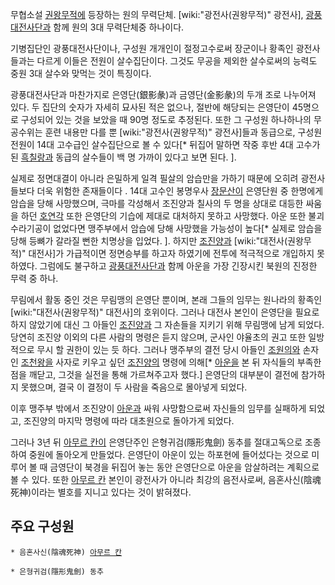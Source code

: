 무협소설 [[권왕무적]]에 등장하는 원의 무력단체. [wiki:"광전사(권왕무적)" 광전사], [[광풍대전사단]]과 함께 원의 3대 무력단체중 하나이다.

기병집단인 광풍대전사단이나, 구성원 개개인이 절정고수로써 장군이나 황족인 광전사들과는 다르게 이들은 전원이 살수집단이다. 그것도 무공을 제외한 살수로써의 능력도 중원 3대 살수와 맞먹는 것이 특징이다. 

광풍대전사단과 마찬가지로 은영단(銀影彖)과 금영단(金影彖)의 두개 조로 나누어져 있다. 두 집단의 숫자가 자세히 묘사된 적은 없으나, 절반에 해당되는 은영단이 45명으로 구성되어 있는 것을 보았을 때 90명 정도로 추정된다. 또한 그 구성원 하나하나의 무공수위는 훈련 내용만 다를 뿐 [wiki:"광전사(권왕무적)" 광전사]들과 동급으로, 구성원 전원이 14대 고수급인 살수집단으로 볼 수 있다[* 뒤집어 말하면 작중 후반 4대 고수가 된 [[흑칠랑]]과 동급의 살수들이 백 명 가까이 있다고 보면 된다. ].

실제로 정면대결이 아니라 은밀하게 일격 필살의 암습만을 가하기 때문에 오히려 광전사들보다 더욱 위험한 존재들이다 . 14대 고수인 봉명우사 [[장문산]]이 은영단원 중 한명에게 암습을 당해 사망했으며, 극마를 각성해서 조진양과 칠사의 두 명을 상대로 대등한 싸움을 하던 [[호연각]] 또한 은영단의 기습에 제대로 대처하지 못하고 사망했다. 아운 또한 불괴수라기공이 없었다면 맹주부에서 암습에 당해 사망했을 가능성이 높다[* 실제로 암습을 당해 등뼈가 갈라질 뻔한 치명상을 입었다. ]. 하지만 [[조진양]]과 [wiki:"대전사(권왕무적)" 대전사]가 가급적이면 정면승부를 하고자 하였기에 전투에 적극적으로 개입하지 못하였다. 그럼에도 불구하고 [[광풍대전사단]]과 함께 아운을 가장 긴장시킨 북원의 진정한 무력 중 하나.  

무림에서 활동 중인 것은 무림맹의 은영단 뿐이며, 본래 그들의 임무는 원나라의 황족인[wiki:"대전사(권왕무적)" 대전사]의 호위이다. 그러나 대전사 본인이 은영단을 필요로 하지 않았기에 대신 그 아들인 [[조진양]]과 그 자손들을 지키기 위해 무림맹에 남게 되었다. 당연히 조진양 이외의 다른 사람의 명령은 듣지 않으며, 군사인 야율초의 권고 또한 일방적으로 무시 할 권한이 있는 듯 하다. 그러나 맹주부의 결전 당시 아들인 [[조원의]]와 손자인 [[조천왕]]을 사자로 키우고 싶던 [[조진양]]의 명령에 의해[* [[아운]]을 본 뒤 자식들의 부족한 점을 깨닫고, 그것을 실전을 통해 가르쳐주고자 했다.] 은영단의 대부분이 결전에 참가하지 못했으며, 결국 이 결정이 두 사람을 죽음으로 몰아넣게 되었다.

이후 맹주부 밖에서 조진양이 [[아운]]과 싸워 사망함으로써 자신들의 임무를 실패하게 되었고, 조진양의 마지막 명령에 따라 대초원으로 돌아가게 되었다.

그러나 3년 뒤 [[아무르 칸]]이 은영단주인 은형귀검(隱形鬼劍) 동추를 절대고독으로 조종하여 중원에 돌아오게 만들었다. 은영단이 아운이 있는 하포현에 들어섰다는 것으로 미루어 볼 때 금영단이 북경을 뒤집어 놓는 동안 은영단으로 아운을 암살하려는 계획으로 볼 수 있다. 또한 [[아무르 칸]] 본인이 광전사가 아니라 최강의 음전사로써, 음혼사신(陰魂死神)이라는 별호를 지니고 있다는 것이 밝혀졌다.

== 주요 구성원 ==
 * 음혼사신(陰魂死神) [[아무르 칸]]

 * 은형귀검(隱形鬼劍) 동추

